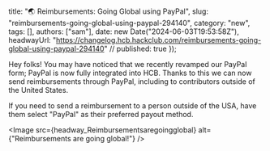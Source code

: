   title: "🌏 Reimbursements: Going Global using PayPal",
  slug: "reimbursements-going-global-using-paypal-294140",
  category: "new",
  tags: [],
  authors: ["sam"],
  date: new Date("2024-06-03T19:53:58Z"),
  headwayUrl: "https://changelog.hcb.hackclub.com/reimbursements-going-global-using-paypal-294140" // published: true
});

Hey folks! You may have noticed that we recently revamped our PayPal form; PayPal is now fully integrated into HCB. Thanks to this we can now send reimbursements through PayPal, including to contributors outside of the United States.

If you need to send a reimbursement to a person outside of the USA, have them select "PayPal" as their preferred payout method.


      
<Image src={headway_Reimbursementsaregoingglobal} alt={"Reimbursements are going global!"} />

